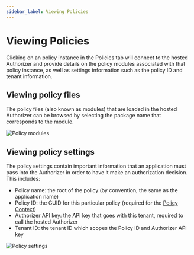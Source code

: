 ```yaml
---
sidebar_label: Viewing Policies
---
```


# Viewing Policies

Clicking on an policy instance in the Policies tab will connect to the hosted Authorizer and provide details on the policy modules associated with that policy instance, as well as settings information such as the policy ID and tenant information.

## Viewing policy files

The policy files (also known as modules) that are loaded in the hosted Authorizer can be browsed by selecting the package name that corresponds to the module.

![Policy modules](/peoplefinder-post.png)

## Viewing policy settings

The policy settings contain important information that an application must pass into the Authorizer in order to have it make an authorization decision. This includes:

- Policy name: the root of the policy (by convention, the same as the application name)
- Policy ID: the GUID for this particular policy (required for the [Policy Context](/docs/authorizer-guide/policy-context))
- Authorizer API key: the API key that goes with this tenant, required to call the hosted Authorizer
- Tenant ID: the tenant ID which scopes the Policy ID and Authorizer API key

![Policy settings](/policy-settings.png)
